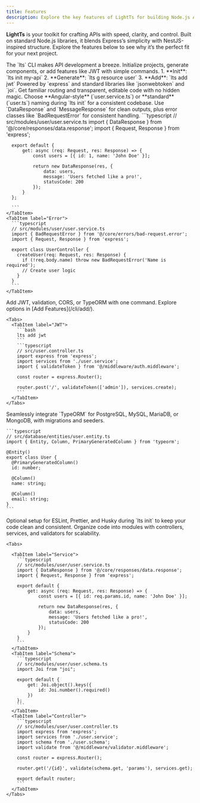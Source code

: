 ```yaml
---
title: Features
description: Explore the key features of LightTs for building Node.js APIs.
---
```



**LightTs** is your toolkit for crafting APIs with speed, clarity, and control. Built on standard Node.js libraries, it blends Express’s simplicity with NestJS-inspired structure. Explore the features below to see why it’s the perfect fit for your next project.

<Card title="CLI Tooling" icon="seti:powershell">
  The `lts` CLI makes API development a breeze. Initialize projects, generate components, or add features like JWT with simple commands.

  <Steps>
    1. **Init**: `lts init my-api`
    2. **Generate**: `lts g resource user`
    3. **Add**: `lts add jwt`
  </Steps>

  <LinkCard title="Master the CLI" href="/cli/" description="Learn all `lts` commands." />
</Card>

<Card title="Node.js & Express" icon="node">
  Powered by `express` and standard libraries like `jsonwebtoken` and `joi`. Get familiar routing and transparent, editable code with no hidden magic.
</Card>

<Card title="Flexible Naming" icon="seti:config">
  Choose **Angular-style** (`user.service.ts`) or **standard** (`user.ts`) naming during `lts init` for a consistent codebase.
</Card>

<Card title="Responses & Errors" icon="seti:info">
  Use `DataResponse` and `MessageResponse` for clean outputs, plus error classes like `BadRequestError` for consistent handling.

  <Tabs>
    <TabItem label="Response">
      ```typescript
      // src/modules/user/user.service.ts
      import { DataResponse } from '@/core/responses/data.response';
      import { Request, Response } from 'express';

      export default {
          get: async (req: Request, res: Response) => {
              const users = [{ id: 1, name: 'John Doe' }];

              return new DataResponse(res, {
                  data: users,
                  message: 'Users fetched like a pro!',
                  statusCode: 200
              });
          }
      };

      ```
    </TabItem>
    <TabItem label="Error">
      ```typescript
      // src/modules/user/user.service.ts
      import { BadRequestError } from '@/core/errors/bad-request.error';
      import { Request, Response } from 'express';

      export class UserController {
        createUser(req: Request, res: Response) {
          if (!req.body.name) throw new BadRequestError('Name is required');
          // Create user logic
        }
      }
      ```
    </TabItem>
  </Tabs>
</Card>

  <Card title="Feature Integration" icon="seti:json">
    Add JWT, validation, CORS, or TypeORM with one command. Explore options in [Add Features](/cli/add/).

    <Tabs>
      <TabItem label="JWT">
        ```bash
        lts add jwt
        ```
        ```typescript
        // src/user.controller.ts
        import express from 'express';
        import services from './user.service';
        import { validateToken } from '@/middleware/auth.middleware';

        const router = express.Router();

        router.post('/', validateToken(['admin']), services.create);
        ```
      </TabItem>
    </Tabs>
  </Card>

  <Card title="Database Support" icon="seti:db">
    Seamlessly integrate `TypeORM` for PostgreSQL, MySQL, MariaDB, or MongoDB, with migrations and seeders.

    ```typescript
    // src/database/entities/user.entity.ts
    import { Entity, Column, PrimaryGeneratedColumn } from 'typeorm';

    @Entity()
    export class User {
      @PrimaryGeneratedColumn()
      id: number;

      @Column()
      name: string;

      @Column()
      email: string;
    }
    ```
  </Card>

  <Card title="Code Quality" icon="seti:puppet">
    Optional setup for ESLint, Prettier, and Husky during `lts init` to keep your code clean and consistent.
  </Card>

  <Card title="Modular Structure" icon="seti:julia">
    Organize code into modules with controllers, services, and validators for scalability.

    <Tabs>
      
      <TabItem label="Service">
        ```typescript
        // src/modules/user/user.service.ts
        import { DataResponse } from '@/core/responses/data.response';
        import { Request, Response } from 'express';

        export default {
            get: async (req: Request, res: Response) => {
                const users = [{ id: req.params.id, name: 'John Doe' }];

                return new DataResponse(res, {
                    data: users,
                    message: 'Users fetched like a pro!',
                    statusCode: 200
                });
            }
        }
        ```
      </TabItem>
      <TabItem label="Schema">
        ```typescript
        // src/modules/user/user.schema.ts
        import Joi from "joi";

        export default {
            get: Joi.object().keys({
                id: Joi.number().required()
            })
        };
        ```
      </TabItem>
      <TabItem label="Controller">
        ```typescript
        // src/modules/user/user.controller.ts
        import express from 'express';
        import services from './user.service';
        import schema from './user.schema';
        import validate from '@/middleware/validator.middleware';

        const router = express.Router();

        router.get('/{id}', validate(schema.get, 'params'), services.get);

        export default router;
        ```
      </TabItem>
    </Tabs>
  </Card>

<LinkCard title="See LightTs in Action" href="/examples/" description="Try practical examples to get started." />